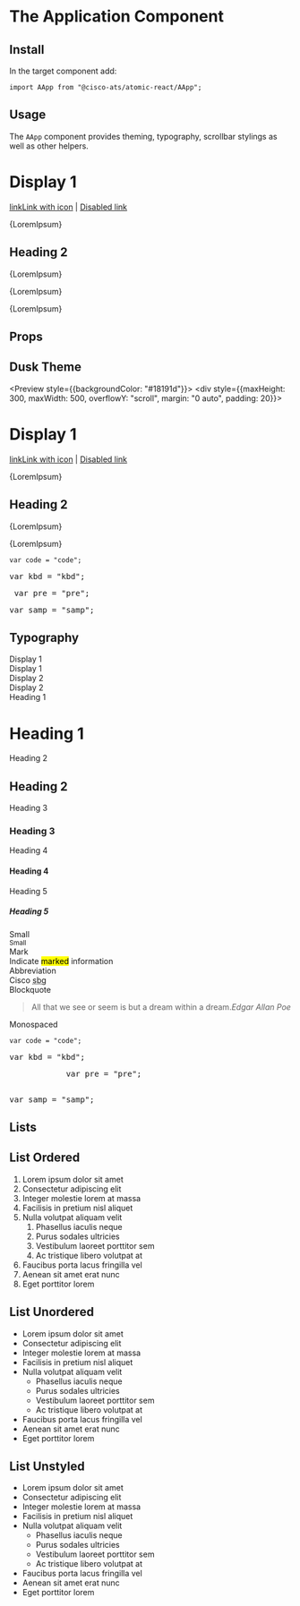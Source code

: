 

<Meta title="Components/Application" component={AApp} />

# The Application Component

## Install

In the target component add:

```
import AApp from "@cisco-ats/atomic-react/AApp";
```

## Usage

The `AApp` component provides theming, typography, scrollbar stylings as well as other helpers.

<Preview>
  <Story name="1">
    <AApp>
      <div style={{maxHeight: 300, maxWidth: 500, overflowY: "scroll", margin: "0 auto"}}>
        <div
          style={{padding: 20}}
          className="dark-cool-grey--burnt-2--text">
          <h1 className="display-1">Display 1</h1>
          <a href="#"><AIcon size="small">link</AIcon>Link with icon</a> | <a href="#" className="disabled">Disabled link</a>
          <p>
            {LoremIpsum}
          </p>
        </div>
        <div
          style={{padding: 20}}
          className="brand-orange grey--darken-7--text">
          <h2>Heading 2</h2>
          <p>
            {LoremIpsum}
          </p>
          <p>
            {LoremIpsum}
          </p>
          <p>
            {LoremIpsum}
          </p>
        </div>
      </div>
    </AApp>
  </Story>
</Preview>

## Props

<Props of={AApp} />

## Dusk Theme

<Preview style={{backgroundColor: "#18191d"}}>
  <Story name="dusk1">
    <AApp theme="dusk">
      <div style={{maxHeight: 300, maxWidth: 500, overflowY: "scroll", margin: "0 auto", padding: 20}}>
        <h1 className="display-1">Display 1</h1>
        <a href="#"><AIcon size="small">link</AIcon>Link with icon</a> | <a href="#" className="disabled">Disabled link</a>
        <p>
          {LoremIpsum}
        </p>
        <h2>Heading 2</h2>
        <p>
          {LoremIpsum}
        </p>
        <p>
          {LoremIpsum}
        </p>
        <p>
          <code>var code = "code";</code>
        </p>
        <p>
          <kbd>var kbd = "kbd";</kbd>
        </p>
        <pre>
          var pre = "pre";
        </pre>
        <p>
          <samp>var samp = "samp";</samp>
        </p>
      </div>
    </AApp>
  </Story>
</Preview>

## Typography

<Preview>
  <Story name="typography-1">
    <AApp>
      <div style={{display:"flex", flexWrap: "wrap", alignItems: "baseline"}}>
        <div style={{flexBasis: "25%", textAlign: "right", paddingRight: 20}}>Display 1</div>
        <div style={{flexBasis: "75%", marginTop: 20}}><span className="display-1">Display 1</span></div>
        <div style={{flexBasis: "25%", textAlign: "right", paddingRight: 20}}>Display 2</div>
        <div style={{flexBasis: "75%", marginTop: 20}}><span className="display-2">Display 2</span></div>
        <div style={{flexBasis: "25%", textAlign: "right", paddingRight: 20}}>Heading 1</div>
        <div style={{flexBasis: "75%", marginTop: 20}}><h1>Heading 1</h1></div>
        <div style={{flexBasis: "25%", textAlign: "right", paddingRight: 20}}>Heading 2</div>
        <div style={{flexBasis: "75%", marginTop: 20}}><h2>Heading 2</h2></div>
        <div style={{flexBasis: "25%", textAlign: "right", paddingRight: 20}}>Heading 3</div>
        <div style={{flexBasis: "75%", marginTop: 20}}><h3>Heading 3</h3></div>
        <div style={{flexBasis: "25%", textAlign: "right", paddingRight: 20}}>Heading 4</div>
        <div style={{flexBasis: "75%", marginTop: 20}}><h4>Heading 4</h4></div>
        <div style={{flexBasis: "25%", textAlign: "right", paddingRight: 20}}>Heading 5</div>
        <div style={{flexBasis: "75%", marginTop: 20}}><h5>Heading 5</h5></div>
        <div style={{flexBasis: "25%", textAlign: "right", paddingRight: 20}}>Small</div>
        <div style={{flexBasis: "75%", marginTop: 20}}><small>Small</small></div>
        <div style={{flexBasis: "25%", textAlign: "right", paddingRight: 20}}>Mark</div>
        <div style={{flexBasis: "75%", marginTop: 20}}>Indicate <mark>marked</mark> information</div>
        <div style={{flexBasis: "25%", textAlign: "right", paddingRight: 20}}>Abbreviation</div>
        <div style={{flexBasis: "75%", marginTop: 20}}>Cisco <abbr title="Security Business Group">sbg</abbr></div>
        <div style={{flexBasis: "25%", textAlign: "right", paddingRight: 20}}>Blockquote</div>
        <div style={{flexBasis: "75%", marginTop: 20}}><blockquote> All that we see or seem is but a dream within a dream.<cite>Edgar Allan Poe</cite></blockquote></div>
        <div style={{flexBasis: "25%", textAlign: "right", paddingRight: 20}}>Monospaced</div>
        <div style={{flexBasis: "75%", marginTop: 20}}>
          <p>
            <code>var code = "code";</code>
          </p>
          <p>
            <kbd>var kbd = "kbd";</kbd>
          </p>
          <pre>
            var pre = "pre";
          </pre>
          <p>
            <samp>var samp = "samp";</samp>
          </p>
        </div>
      </div>
    </AApp>
  </Story>
</Preview>

## Lists

<Preview>
  <Story name="lists-1">
    <AApp style={{paddingRight: 15}}>
    <h2>List Ordered</h2>
    <ol>
        <li>Lorem ipsum dolor sit amet</li>
        <li>Consectetur adipiscing elit</li>
        <li>Integer molestie lorem at massa</li>
        <li>Facilisis in pretium nisl aliquet</li>
        <li>Nulla volutpat aliquam velit
            <ol>
                <li>Phasellus iaculis neque</li>
                <li>Purus sodales ultricies</li>
                <li>Vestibulum laoreet porttitor sem</li>
                <li>Ac tristique libero volutpat at</li>
            </ol>
        </li>
        <li>Faucibus porta lacus fringilla vel</li>
        <li>Aenean sit amet erat nunc</li>
        <li>Eget porttitor lorem</li>
    </ol>
    </AApp>
  </Story>
  <Story name="lists-2">
    <AApp style={{paddingRight: 15}}>
    <h2>List Unordered</h2>
    <ul>
        <li>Lorem ipsum dolor sit amet</li>
        <li>Consectetur adipiscing elit</li>
        <li>Integer molestie lorem at massa</li>
        <li>Facilisis in pretium nisl aliquet</li>
        <li>Nulla volutpat aliquam velit
            <ul>
                <li>Phasellus iaculis neque</li>
                <li>Purus sodales ultricies</li>
                <li>Vestibulum laoreet porttitor sem</li>
                <li>Ac tristique libero volutpat at</li>
            </ul>
        </li>
        <li>Faucibus porta lacus fringilla vel</li>
        <li>Aenean sit amet erat nunc</li>
        <li>Eget porttitor lorem</li>
    </ul>
    </AApp>
  </Story>
  <Story name="lists-3">
    <AApp style={{paddingRight: 15}}>
    <h2>List Unstyled</h2>
    <ul class="unstyled">
        <li>Lorem ipsum dolor sit amet</li>
        <li>Consectetur adipiscing elit</li>
        <li>Integer molestie lorem at massa</li>
        <li>Facilisis in pretium nisl aliquet</li>
        <li>Nulla volutpat aliquam velit
            <ul>
                <li>Phasellus iaculis neque</li>
                <li>Purus sodales ultricies</li>
                <li>Vestibulum laoreet porttitor sem</li>
                <li>Ac tristique libero volutpat at</li>
            </ul>
        </li>
        <li>Faucibus porta lacus fringilla vel</li>
        <li>Aenean sit amet erat nunc</li>
        <li>Eget porttitor lorem</li>
    </ul>
    </AApp>
  </Story>
</Preview>
